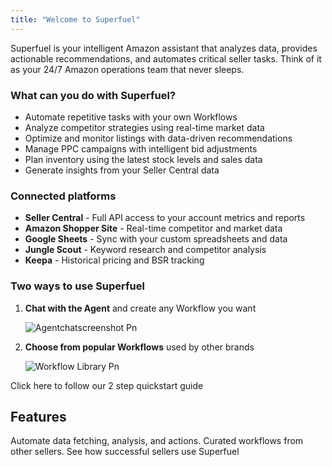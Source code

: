 ```yaml
---
title: "Welcome to Superfuel"
---
```


Superfuel is your intelligent Amazon assistant that analyzes data, provides actionable recommendations, and automates critical seller tasks. Think of it as your 24/7 Amazon operations team that never sleeps.

### What can you do with Superfuel?

- Automate repetitive tasks with your own Workflows
- Analyze competitor strategies using real-time market data
- Optimize and monitor listings with data-driven recommendations
- Manage PPC campaigns with intelligent bid adjustments
- Plan inventory using the latest stock levels and sales data
- Generate insights from your Seller Central data

### Connected platforms

- **Seller Central** - Full API access to your account metrics and reports
- **Amazon Shopper Site** - Real-time competitor and market data
- **Google Sheets** - Sync with your custom spreadsheets and data
- **Jungle Scout** - Keyword research and competitor analysis
- **Keepa** - Historical pricing and BSR tracking

### Two ways to use Superfuel

1. **Chat with the Agent** and create any Workflow you want

   ![Agentchatscreenshot Pn](/images/Agentchatscreenshot.png)
2. **Choose from popular Workflows** used by other brands

   ![Workflow Library Pn](/images/WorkflowLibrary.png)

<Card title="Run Your First Workflow" icon="rocket" iconType="regular" color="#NaNNaNNaN" horizontal href="https://docs.superfuel.io/getting-started/first-workflow">
  Click here to follow our 2 step quickstart guide
</Card>

## Features

<Columns cols={3}>
  <Card title="Workflows" icon="chart-network" href="https://docs.superfuel.io/concepts/workflows">
    Automate data fetching, analysis, and actions. 
  </Card>
  <Card title="Workflow Library" icon="book" href="https://docs.superfuel.io/concepts/workflow-library">
    Curated workflows from other sellers.
  </Card>
  <Card title="Best Practices" icon="lightbulb" href="https://docs.superfuel.io/more-resources/success-stories">
    See how successful sellers use Superfuel
  </Card>
</Columns>